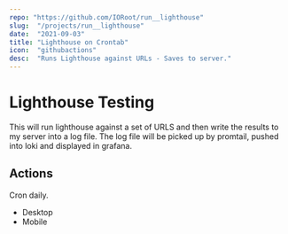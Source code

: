 ```yaml
---
repo: "https://github.com/IORoot/run__lighthouse"
slug:  "/projects/run__lighthouse"
date:  "2021-09-03"
title: "Lighthouse on Crontab"
icon:  "githubactions"
desc:  "Runs Lighthouse against URLs - Saves to server."
---
```


# Lighthouse Testing

This will run lighthouse against a set of URLS and then write the results to my server into a log file.
The log file will be picked up by promtail, pushed into loki and displayed in grafana.

## Actions
Cron daily.

- Desktop
- Mobile